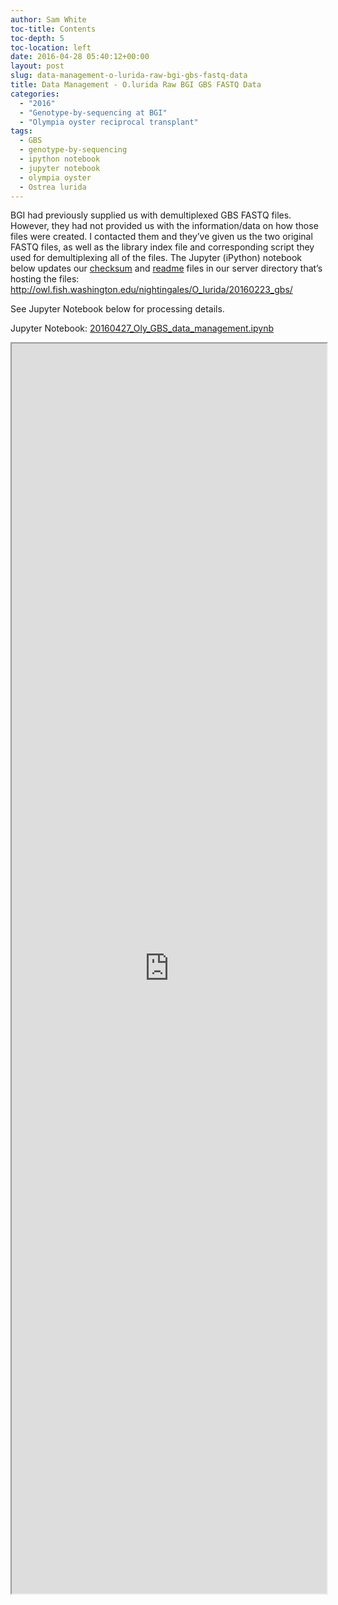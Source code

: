 ```yaml
---
author: Sam White
toc-title: Contents
toc-depth: 5
toc-location: left
date: 2016-04-28 05:40:12+00:00
layout: post
slug: data-management-o-lurida-raw-bgi-gbs-fastq-data
title: Data Management - O.lurida Raw BGI GBS FASTQ Data
categories:
  - "2016"
  - "Genotype-by-sequencing at BGI"
  - "Olympia oyster reciprocal transplant"
tags:
  - GBS
  - genotype-by-sequencing
  - ipython notebook
  - jupyter notebook
  - olympia oyster
  - Ostrea lurida
---
```


BGI had previously supplied us with demultiplexed GBS FASTQ files. However, they had not provided us with the information/data on how those files were created. I contacted them and they've given us the two original FASTQ files, as well as the library index file and corresponding script they used for demultiplexing all of the files. The Jupyter (iPython) notebook below updates our [checksum](https://owl.fish.washington.edu/nightingales/O_lurida/20160223_gbs/checksums.md5) and [readme](http://owl.fish.washington.edu/nightingales/O_lurida/20160223_gbs/readme.md) files in our server directory that's hosting the files: [http://owl.fish.washington.edu/nightingales/O_lurida/20160223_gbs/](http://owl.fish.washington.edu/nightingales/O_lurida/20160223_gbs/)

See Jupyter Notebook below for processing details.

Jupyter Notebook: [20160427_Oly_GBS_data_management.ipynb](https://github.com/sr320/LabDocs/blob/master/jupyter_nbs/sam/20160427_Oly_GBS_data_management.ipynb)

<iframe src="https://nbviewer.org/github/sr320/LabDocs/blob/master/jupyter_nbs/sam/20160427_Oly_GBS_data_management.ipynb" width="100%" height="2000" scrolling="yes"></iframe>
